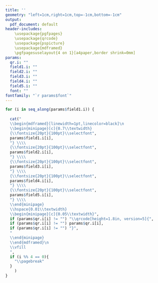 ```yaml
---
title: ''
geometry: "left=1cm,right=1cm,top=-1cm,bottom=-1cm"
output:
  pdf_document: default
header-includes:
    \usepackage{pgfpages}
    \usepackage{qrcode}
    \usepackage{pspicture}
    \usepackage{mdframed}
    \pgfpagesuselayout{4 on 1}[a4paper,border shrink=0mm]
params:
  qr.i: ""
  field1.i: ""
  field2.i: ""
  field3.i: ""
  field4.i: ""
  field5.i: ""
  font: ""
fontfamily: "`r params$font`"
---
```


```r

for (i in seq_along(params$field1.i)) {
  
  cat("
  \\begin{mdframed}[linewidth=1pt,linecolor=black]\n
  \\begin{minipage}[c]{0.7\\textwidth}
  {\\fontsize{20pt}{100pt}\\selectfont", 
  params$field1.i[i],
  "} \\\\
  {\\fontsize{20pt}{100pt}\\selectfont",
  params$field2.i[i],
  "} \\\\
  {\\fontsize{20pt}{100pt}\\selectfont", 
  params$field3.i[i],
  "} \\\\
  {\\fontsize{20pt}{100pt}\\selectfont",
  params$field4.i[i],
  "} \\\\
  {\\fontsize{20pt}{100pt}\\selectfont",
  params$field5.i[i],
  "} \\\\
  \\end{minipage}
  \\hspace{0.01\\textwidth}
  \\begin{minipage}[c]{0.05\\textwidth}",
  if (params$qr.i[i] != "") "\\qrcode[height=1.8in, version=5]{",
  if (params$qr.i[i] != "") params$qr.i[i],
  if (params$qr.i[i] != "") "}",
  "
  \\end{minipage}
  \\end{mdframed}\n
  \\vfill
  ",
  if (i %% 4 == 0){
    "\\pagebreak"
  }
    )
}
```




